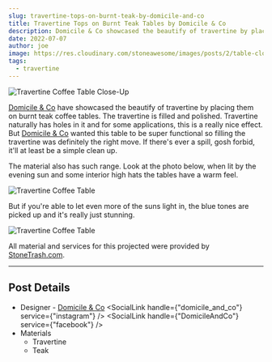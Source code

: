 ```yaml
---
slug: travertine-tops-on-burnt-teak-by-domicile-and-co
title: Travertine Tops on Burnt Teak Tables by Domicile & Co
description: Domicile & Co showcased the beautify of travertine by placing them on burnt teak coffee tables.
date: 2022-07-07
author: joe
image: https://res.cloudinary.com/stoneawesome/images/posts/2/table-close-up_sbotka/travertine-table-burnt-teak-table-close-up.jpg
tags:
  - travertine
---
```


![Travertine Coffee Table Close-Up](https://res.cloudinary.com/stoneawesome/images/posts/2/table-close-up_sbotka/travertine-table-burnt-teak-table-close-up.jpg)

[Domicile & Co](https://domicileandco.com/) have showcased the beautify of travertine by placing them on burnt teak coffee tables. The travertine is filled and polished. Travertine naturally has holes in it and for some applications, this is a really nice effect. But [Domicile & Co](https://domicileandco.com/) wanted this table to be super functional so filling the travertine was definitely the right move. If there's ever a spill, gosh forbid, it'll at least be a simple clean up.

The material also has such range. Look at the photo below, when lit by the evening sun and some interior high hats the tables have a warm feel.

![Travertine Coffee Table](https://res.cloudinary.com/stoneawesome/images/posts/2/full-room_xq8rvt/travertine-table-burnt-teak-table-close-up.jpg)

But if you're able to let even more of the suns light in, the blue tones are picked up and it's really just stunning.

![Travertine Coffee Table](https://res.cloudinary.com/stoneawesome/images/posts/2/window-couch_e84iel/travertine-table-burnt-teak-table-close-up.jpg)

All material and services for this projected were provided by [StoneTrash.com](https://StoneTrash.com).

---

## Post Details

- Designer - [Domicile & Co](https://domicileandco.com/) <SocialLink handle={"domicile_and_co"} service={"instagram"} /> <SocialLink handle={"DomicileAndCo"} service={"facebook"} />
- Materials
  - Travertine
  - Teak
